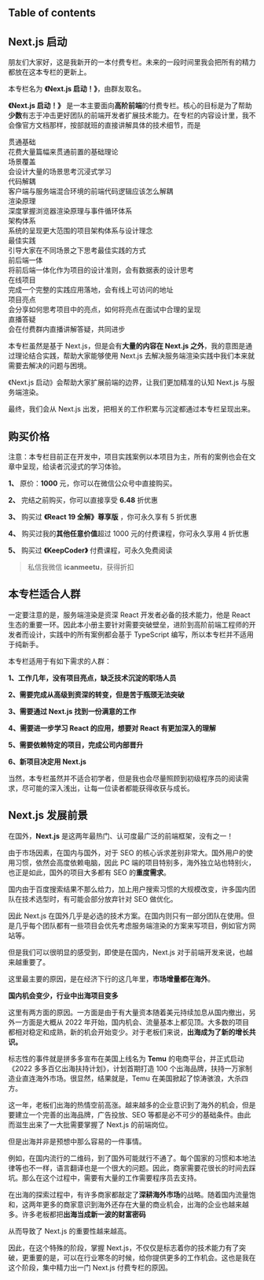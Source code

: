 
## Table of contents

## Next.js 启动

朋友们大家好，这是我新开的一本付费专栏。未来的一段时间里我会把所有的精力都放在这本专栏的更新上。

本专栏名为 **《Next.js 启动！》**，由群友取名。

**《Next.js 启动！》** 是一本主要面向**高阶前端**的付费专栏。核心的目标是为了帮助**少数**有志于冲击更好团队的前端开发者扩展技术能力。在专栏的内容设计里，我不会像官方文档那样，按部就班的直接讲解具体的技术细节，而是

<div className='grid grid-cols-2 gap-6'>
  <div className='rounded-2xl p-6 border border-gray-200 dark:border-gray-800 dark:bg-gray-900'>
    <BatteryCharging className='text-red-400 text-lg' />
    <div className='font-bold text-base mt-4'>贯通基础</div>
    <div className='mt-2'>花费大量篇幅来贯通前置的基础理论</div>
  </div>

  <div className='rounded-2xl p-6 border border-gray-200 dark:border-gray-800 dark:bg-gray-900'>
    <CloudDrizzle className='text-red-400 text-lg' />
    <div className='font-bold text-base mt-4'>场景覆盖</div>
    <div className='mt-2'>会设计大量的场景思考沉浸式学习</div>
  </div>

  <div className='rounded-2xl p-6 border border-gray-200 dark:border-gray-800 dark:bg-gray-900'>
    <CloudLightning className='text-red-400 text-lg' />
    <div className='font-bold text-base mt-4'>代码解耦</div>
    <div className='mt-2'>客户端与服务端混合环境的前端代码逻辑应该怎么解耦</div>
  </div>

  <div className='rounded-2xl p-6 border border-gray-200 dark:border-gray-800 dark:bg-gray-900'>
    <MoonStar className='text-red-400 text-lg' />
    <div className='font-bold text-base mt-4'>渲染原理</div>
    <div className='mt-2'>深度掌握浏览器渲染原理与事件循环体系</div>
  </div>

  <div className='rounded-2xl p-6 border border-gray-200 dark:border-gray-800 dark:bg-gray-900'>
    <Flame className='text-red-400 text-lg' />
    <div className='font-bold text-base mt-4'>架构体系</div>
    <div className='mt-2'>系统的呈现更大范围的项目架构体系与设计理念</div>
  </div>

  <div className='rounded-2xl p-6 border border-gray-200 dark:border-gray-800 dark:bg-gray-900'>
      <Tornado className='text-red-400 text-lg' />
      <div className='font-bold text-base mt-4'>最佳实践</div>
    <div className='mt-2'>引导大家在不同场景之下思考最佳实践的方式</div>
  </div>

  <div className='rounded-2xl p-6 border border-gray-200 dark:border-gray-800 dark:bg-gray-900'>
    <Wind className='text-red-400 text-lg' />
    <div className='font-bold text-base mt-4'>前后端一体</div>
    <div className='mt-2'>将前后端一体化作为项目的设计准则，会有数据表的设计思考</div>
  </div>

  <div className='rounded-2xl p-6 border border-gray-200 dark:border-gray-800 dark:bg-gray-900'>
    <TentTree className='text-red-400 text-lg' />
    <div className='font-bold text-base mt-4'>在线项目</div>
    <div className='mt-2'>完成一个完整的实践应用落地，会有线上可访问的地址</div>
  </div>

  <div className='rounded-2xl p-6 border border-gray-200 dark:border-gray-800 dark:bg-gray-900'>
    <Ship className='text-red-400 text-lg' />
    <div className='font-bold text-base mt-4'>项目亮点</div>
    <div className='mt-2'>会分享如何思考项目中的亮点，如何将亮点在面试中合理的呈现</div>
  </div>

  <div className='rounded-2xl p-6 border border-gray-200 dark:border-gray-800 dark:bg-gray-900'>
    <Podcast className='text-red-400 text-lg' />
    <div className='font-bold text-base mt-4'>直播答疑</div>
    <div className='mt-2'>会在付费群内直播讲解答疑，共同进步</div>
  </div>
</div>

本专栏虽然是基于 Next.js，但是会有**大量的内容在 Next.js 之外**，我的意图是通过理论结合实践，帮助大家能够使用 Next.js 去解决服务端渲染实践中我们本来就需要去解决的问题与困境。

《Next.js 启动》会帮助大家扩展前端的边界，让我们更加精准的认知 Next.js 与服务端渲染。

最终，我们会从 Next.js 出发，把相关的工作积累与沉淀都通过本专栏呈现出来。


## **购买价格**

注意：本专栏目前正在开发中，项目实践案例以本项目为主，所有的案例也会在文章中呈现，给读者沉浸式的学习体验。

**1、** 原价：**1000** 元，你可以在微信公众号中直接购买。

**2、** 完结之前购买，你可以直接享受 **6.48** 折优惠

**3、** 购买过 **《React 19 全解》尊享版** ，你可永久享有 5 折优惠

**4、** 购买过我的**其他任意价值**超过 1000 元的付费课程，你可永久享用 4 折优惠

**5、** 购买过 **《KeepCoder》** 付费课程，可永久免费阅读

> 私信我微信 **icanmeetu**，获得折扣


## **本专栏适合人群**

一定要注意的是，服务端渲染是资深 React 开发者必备的技术能力，他是 React 生态的重要一环。因此本小册主要针对需要突破壁垒，进阶到高阶前端工程师的开发者而设计，实践中的所有案例都会基于 TypeScript 编写，所以本专栏并不适用于纯新手。


本专栏适用于有如下需求的人群：


**1、工作几年，没有项目亮点，缺乏技术沉淀的职场人员**

**2、需要完成从高级到资深的转变，但是苦于瓶颈无法突破**

**3、需要通过 Next.js 找到一份满意的工作**

**4、需要进一步学习 React 的应用，想要对 React 有更加深入的理解**

**5、需要依赖特定的项目，完成公司内部晋升**

**6、新项目决定用 Next.js**

当然，本专栏虽然并不适合初学者，但是我也会尽量照顾到初级程序员的阅读需求，尽可能的深入浅出，让每一位读者都能获得收获与成长。



## **Next.js 发展前景**


在国外，**Next.js** 是这两年最热门、认可度最广泛的前端框架，没有之一！

由于市场因素，在国内与国外，对于 SEO 的核心诉求差别非常大。国外用户的使用习惯，依然会高度依赖电脑，因此 PC 端的项目特别多，海外独立站也特别火，也正是如此，国外的项目大多都有 SEO 的**重度需求**。

国内由于百度搜索结果不那么给力，加上用户搜索习惯的大规模改变，许多国内团队在技术选型时，有可能会部分放弃针对 SEO 做优化。

因此 Next.js 在国外几乎是必选的技术方案。在国内则只有一部分团队在使用。但是几乎每个团队都有一些项目会优先考虑服务端渲染的方案来写项目，例如官方网站等。

但是我们可以很明显的感受到，即使是在国内，Next.js 对于前端开发来说，也越来越重要了。

这里最主要的原因，是在经济下行的这几年里，**市场增量都在海外**。

 **国内机会变少，行业中出海项目变多**

这里有两方面的原因。一方面是由于有大量资本随着美元持续加息从国内撤出，另外一方面是大概从 2022 年开始，国内机会、流量基本上都见顶。大多数的项目都相对稳定和成熟，新的机会开始变少。对于老板们来说，**出海成为了新的增长共识。**

标志性的事件就是拼多多宣布在美国上线名为 **Temu** 的电商平台，并正式启动《2022 多多百亿出海扶持计划》，计划首期打造 100 个出海品牌，扶持一万家制造业直连海外市场。很显然，结果就是，Temu 在美国掀起了惊涛骇浪，大杀四方。

这一年，老板们出海的热情空前高涨。越来越多的企业意识到了海外的机会，但是要建立一个完善的出海品牌，广告投放、SEO 等都是必不可少的基础条件。由此而滋生出来了一大批需要掌握了 Next.js 的前端岗位。

但是出海并非是预想中那么容易的一件事情。

例如，在国内流行的二维码，到了国外可能就行不通了。每个国家的习惯和本地法律等也不一样，语言翻译也是一个很大的问题。因此，商家需要花很长的时间去踩坑。那么在这个过程中，需要有大量的工作需要程序员去支持。

在出海的探索过程中，有许多商家都敲定了**深耕海外市场**的战略。随着国内流量饱和，这两年更多的商家意识到海外还存在大量的商业机会，出海的企业也越来越多。许多老板都把**出海当成新一波的财富密码**

从而导致了 Next.js 的重要性越来越高。

因此，在这个特殊的阶段，掌握 Next.js，不仅仅是标志着你的技术能力有了突破，更重要的是，可以在行业寒冬的时候，给你提供更多的工作机会。这也是我在这个阶段，集中精力出一门 Next.js 付费专栏的原因。
